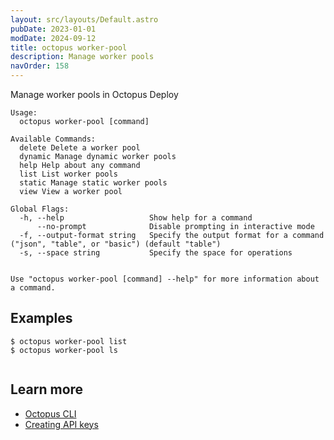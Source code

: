 ```yaml
---
layout: src/layouts/Default.astro
pubDate: 2023-01-01
modDate: 2024-09-12
title: octopus worker-pool
description: Manage worker pools
navOrder: 158
---
```


Manage worker pools in Octopus Deploy

```
Usage:
  octopus worker-pool [command]

Available Commands:
  delete Delete a worker pool
  dynamic Manage dynamic worker pools
  help Help about any command
  list List worker pools
  static Manage static worker pools
  view View a worker pool

Global Flags:
  -h, --help                   Show help for a command
      --no-prompt              Disable prompting in interactive mode
  -f, --output-format string   Specify the output format for a command ("json", "table", or "basic") (default "table")
  -s, --space string           Specify the space for operations


Use "octopus worker-pool [command] --help" for more information about a command.
```

## Examples

<SamplesInstance />

```
$ octopus worker-pool list
$ octopus worker-pool ls


```

## Learn more

- [Octopus CLI](/docs/octopus-rest-api/cli)
- [Creating API keys](/docs/octopus-rest-api/how-to-create-an-api-key)